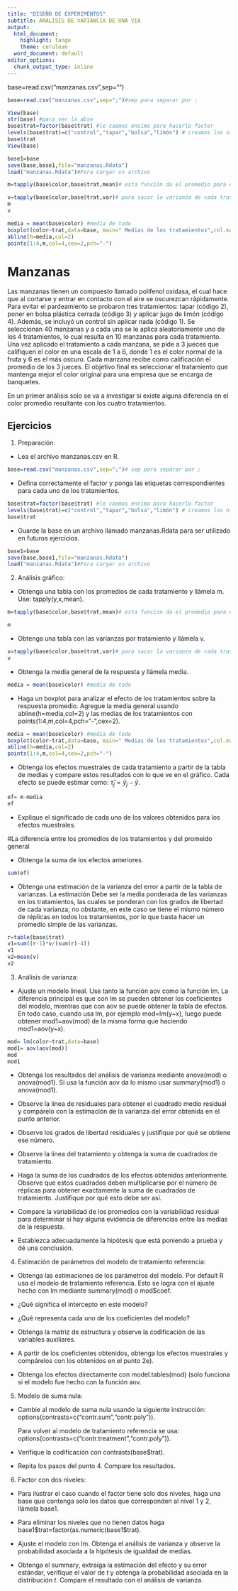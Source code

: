 ---
title: "DISEÑO DE EXPERIMENTOS"
subtitle: ANALISIS DE VARIANCIA DE UNA VIA
output:
  html_document:
    highlight: tango
    theme: cerulean
  word_document: default
editor_options:
  chunk_output_type: inline
---
base=read.csv("manzanas.csv",sep="")
```{r}

base=read.csv("manzanas.csv",sep=";")#sep para separar por ;

View(base)
str(base) #para ver la abse
base$trat=factor(base$trat) #le caemos encima para hacerlo factor
levels(base$trat)=c("control","tapar","bolsa","limón") # creamos los niveles
base$trat 
View(base)
```
```{r}

base1=base
save(base,base1,file="manzanas.Rdata")
load("manzanas.Rdata")#Para cargar un archivo


```
```{r}
m=tapply(base$color,base$trat,mean)# esta función da el promedio para cada nível, x es categorica 

v=tapply(base$color,base$trat,var)# para sacar la varianza de cada tratamiento
m
v

```
```{r}
media = mean(base$color) #media de todo
boxplot(color~trat,data=base, main=" Medias de los tratamientos",col.main="orange",ylab="Colores",xlab="Tratamientos")# para hacer el grafico de cajas
abline(h=media,col=2)
points(1:4,m,col=4,cex=2,pch="-")

```





# Manzanas

Las manzanas tienen un compuesto llamado polifenol oxidasa, el cual hace que al cortarse y entrar en contacto con el aire se oscurezcan rápidamente. Para evitar el pardeamiento se probaron tres tratamientos: tapar (código 2), poner en bolsa plástica cerrada (código 3) y aplicar jugo de limón (código 4). Además, se incluyó  un control sin aplicar nada (código 1). Se seleccionan 40 manzanas y a cada una se le aplica aleatoriamente uno de los 4 tratamientos, lo cual resulta en 10 manzanas para cada tratamiento. Una vez aplicado el tratamiento a cada manzana, se pide a 3 jueces que califiquen el color en una escala de 1 a 6, donde 1 es el color normal de la fruta y 6 es el más oscuro.  Cada manzana recibe como calificación el promedio de los 3 jueces. El objetivo final es seleccionar el tratamiento que mantenga mejor el color original para una empresa que se encarga de banquetes.

En un primer análisis solo se va a investigar si existe alguna diferencia en el color promedio resultante con los cuatro tratamientos.

## Ejercicios

1. Preparación:
	
  + Lea el archivo manzanas.csv en R.
```{r}
base=read.csv("manzanas.csv",sep=";")# sep para separar por ;
```
  

  + Defina correctamente el factor y ponga las etiquetas correspondientes 
	para cada uno de los tratamientos. 
	
```{r}
base$trat=factor(base$trat) #le caemos encima para hacerlo factor
levels(base$trat)=c("control","tapar","bolsa","limón") # creamos los niveles
base$trat 
```

  + Guarde la base en un archivo llamado manzanas.Rdata para 
ser utilizado en futuros ejercicios.

```{r}
base1=base
save(base,base1,file="manzanas.Rdata")
load("manzanas.Rdata")#Para cargar un archivo
```


2. Análisis gráfico:

+ Obtenga una tabla con los promedios de cada tratamiento y llámela m. Use: tapply(y,x,mean).
```{r}
m=tapply(base$color,base$trat,mean)# esta función da el promedio para cada nível, x es categorica 

m


```

+ Obtenga una tabla con las varianzas por tratamiento y llámela v.

```{r}
v=tapply(base$color,base$trat,var)# para sacar la varianza de cada tratamiento
v
```


+ Obtenga la media general de la respuesta y llámela media. 
```{r}
media = mean(base$color) #media de todo
```

+ Haga un boxplot para analizar el efecto de los tratamientos sobre la respuesta promedio. Agregue la media general  usando abline(h=media,col=2)  y las medias de los tratamientos con points(1:4,m,col=4,pch="-",cex=2).
```{r}
media = mean(base$color) #media de todo
boxplot(color~trat,data=base, main=" Medias de los tratamientos",col.main="orange",ylab="Colores",xlab="Tratamientos")# para hacer el grafico de cajas
abline(h=media,col=2)
points(1:4,m,col=4,cex=2,pch="-")
```
	
+ Obtenga los efectos muestrales de cada tratamiento a partir de la tabla de medias y compare estos resultados con lo que ve en el gráfico. Cada efecto se puede estimar como:
$\hat{\tau}_j=\bar{y}_j-\bar{y}$.
```{r}

ef= m-media
ef
```


+ Explique el significado de cada uno de los valores obtenidos para los efectos muestrales.

#La diferencia entre los promedios de los tratamientos y del promeido general

+ Obtenga la suma de los efectos anteriores.
```{r}
sum(ef)

```


+ Obtenga una estimación de la varianza del error a partir de la tabla de varianzas.  La estimación Debe ser la media ponderada de las varianzas en los tratamientos, las cuales se ponderan con los grados de libertad de cada varianza; no obstante, en este caso se tiene el mismo número de réplicas en todos los tratamientos, por lo 	que basta hacer un promedio simple de las varianzas.

```{r}
r=table(base$trat)
v1=sum((r-1)*v/(sum(r)-4))
v1
v2=mean(v)
v2
```


3. Análisis de varianza:

+ Ajuste un modelo lineal. Use tanto la función aov como la función lm.  La 
	diferencia 	principal es que con lm se pueden obtener los coeficientes del modelo, mientras que con aov se puede obtener la tabla de efectos. En todo caso, cuando usa lm, por ejemplo mod=lm(y~x), luego puede obtener mod1=aov(mod) de la misma forma que haciendo mod1=aov(y~x).
	
```{r}
mod= lm(color~trat,data=base)
mod1= aov(aov(mod))
mod
mod1
```
	

+ Obtenga los resultados del análisis de varianza mediante anova(mod) o anova(mod1). Si usa la 	función aov da lo mismo usar summary(mod1) o anova(mod1).

+ Observe la línea de residuales para obtener el cuadrado medio residual y compárelo con la estimación de la varianza del error obtenida en el punto anterior.

+ Observe los grados de libertad residuales y justifique por qué se obtiene ese número.

+ Observe la línea del tratamiento y obtenga la suma de cuadrados de tratamiento.   
+ Haga la suma de los cuadrados de los efectos obtenidos anteriormente.  Observe que estos cuadrados deben multiplicarse por el número de réplicas para obtener exactamente la suma de cuadrados de tratamiento.  Justifique por qué esto debe ser así.

+ Compare la variabilidad de los promedios con la variabilidad residual para determinar si hay alguna evidencia de diferencias entre las medias de la respuesta.

+ Establezca adecuadamente la hipótesis que está poniendo a prueba y dé una conclusión. 

4. Estimación de parámetros del modelo de tratamiento referencia:

+ Obtenga las estimaciones de los parámetros del modelo. Por default R usa el modelo de tratamiento referencia. 	Esto se logra con el ajuste hecho con lm mediante summary(mod) o mod$coef. 

+ ¿Qué significa el intercepto en este modelo? 

+ ¿Qué representa cada uno de los coeficientes del modelo?

+ Obtenga la matriz de estructura y observe la codificación de las variables auxiliares.

+ A partir de los coeficientes obtenidos, obtenga los efectos muestrales y compárelos con los obtenidos en el punto 2e).

+ Obtenga los efectos directamente con model.tables(mod) (solo funciona si el modelo fue hecho con la función aov.

5. Modelo de suma nula:

+ Cambie al modelo de suma nula  usando la siguiente instrucción:
	options(contrasts=c("contr.sum","contr.poly")).  
	
	Para volver al modelo  de tratamiento referencia se usa:
	options(contrasts=c("contr.treatment","contr.poly")).

+ Verifique la codificación con contrasts(base$trat).

+ Repita los pasos del punto 4. Compare los resultados.

6. Factor con dos niveles:

+ Para ilustrar el caso cuando el factor tiene solo dos niveles, haga una base que contenga solo los datos que corresponden al nivel 1 y 2, llámela base1.  
	
+ Para eliminar los niveles que no tienen datos haga  base1\$trat=factor(as.numeric(base1\$trat).

+ Ajuste el modelo con lm.  Obtenga el análisis de varianza y observe la probabilidad asociada a la hipótesis de igualdad de medias.
	
+ Obtenga el summary, extraiga la estimación del efecto y su error estándar, verifique el valor de $t$ y obtenga la probabilidad asociada en la distribución $t$.   Compare el resultado con el análisis de varianza.

